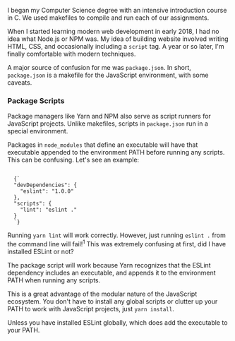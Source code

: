 

I began my Computer Science degree with an intensive introduction course in C. We used makefiles to compile and run each of our assignments.

When I started learning modern web development in early 2018, I had no idea what Node.js or NPM was. My idea of building website involved writing HTML, CSS, and occasionally including a `script` tag. A year or so later, I'm finally comfortable with modern techniques.

A major source of confusion for me was `package.json`. In short, `package.json` is a makefile for the JavaScript environment, with some caveats.

### Package Scripts

Package managers like Yarn and NPM also serve as script runners for JavaScript projects. Unlike makefiles, scripts in `package.json` run in a special environment.

Packages in `node_modules` that define an executable will have that executable appended to the environment PATH before running any scripts. This can be confusing. Let's see an example:

<Code language="json" syntax={json}>
  {`
  "devDependencies": {
    "eslint": "1.0.0"
  },
  "scripts": {
    "lint": "eslint ."
  }
  `}
</Code>

Running `yarn lint` will work correctly. However, just running `eslint .` from the command line will fail!<sup>1</sup> This was extremely confusing at first, did I have installed ESLint or not?

The package script will work because Yarn recognizes that the ESLint dependency includes an executable, and appends it to the environment PATH when running any scripts.

This is a great advantage of the modular nature of the JavaScript ecosystem. You don't have to install any global scripts or clutter up your PATH to work with JavaScript projects, just `yarn install`.

<Footer><p>Unless you have installed ESLint globally, which does add the executable to your PATH.</p></Footer>
